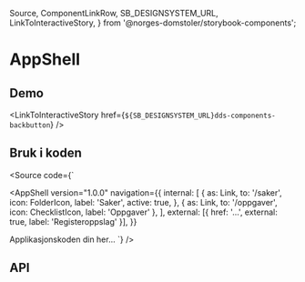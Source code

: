   Source,
  ComponentLinkRow,
  SB_DESIGNSYSTEM_URL,
  LinkToInteractiveStory,
} from '@norges-domstoler/storybook-components';

<Meta of={AppShellStories} />

# AppShell

<ComponentLinkRow
  docsHref="https://design.domstol.no/987b33f71/p/14204f-appshell"
  figmaHref="https://www.figma.com/file/ewqSDmkgqDQ5PyOsRp4V5b/DDS-Komponenter?type=design&node-id=13559%3A226257&mode=design&t=Ogap795lEH2RYDhQ-1"
  githubHref="https://github.com/domstolene/designsystem/tree/main/packages/components/src/components/AppShell/AppShell"
/>

## Demo

<Canvas>
  <Story of={AppShellStories.Default} />
</Canvas>

<LinkToInteractiveStory
  href={`${SB_DESIGNSYSTEM_URL}dds-components-backbutton`}
/>

## Bruk i koden

<Source
  code={`

<AppShell
  version="1.0.0"
  navigation={{
    internal: [
      {
        as: Link,
        to: '/saker',
        icon: FolderIcon,
        label: 'Saker',
        active: true,
      },
      { as: Link, to: '/oppgaver', icon: ChecklistIcon, label: 'Oppgaver' },
    ],
    external: [{ href: '...', external: true, label: 'Registeroppslag' }],
  }}
>
  Applikasjonskoden din her...
</AppShell>
`} />

## API

<ArgTypes of={AppShellStories.Default} />
